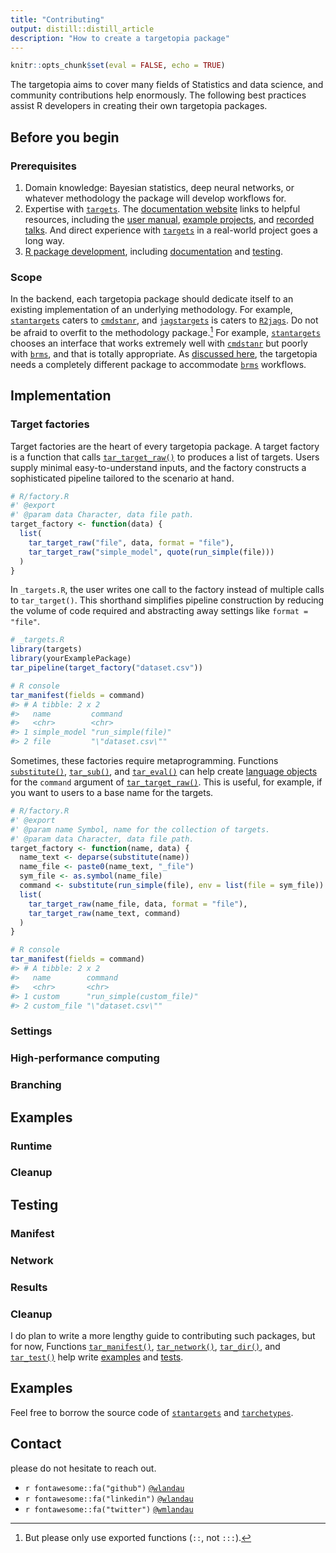 ```yaml
---
title: "Contributing"
output: distill::distill_article
description: "How to create a targetopia package"
---
```


```r
knitr::opts_chunk$set(eval = FALSE, echo = TRUE)
```

The targetopia aims to cover many fields of Statistics and data science, and community contributions help enormously. The following best practices assist R developers in creating their own targetopia packages.

## Before you begin

### Prerequisites

1. Domain knowledge: Bayesian statistics, deep neural networks, or whatever methodology the package will develop workflows for.
1. Expertise with [`targets`](https://wlandau.github.io/targets). The [documentation website](https://wlandau.github.io/targets) links to helpful resources, including the [user manual](https://wlandau.github.io/targets-manual), [example projects](https://wlandau.github.io/targets/#examples), and [recorded talks](https://wlandau.github.io/targets/#recorded-talks). And direct experience with [`targets`](https://wlandau.github.io/targets) in a real-world project goes a long way.
1. [R package development](https://r-pkgs.org/), including [documentation](https://r-pkgs.org/man.html) and [testing](https://r-pkgs.org/tests.html).

### Scope

In the backend, each targetopia package should dedicate itself to an existing implementation of an underlying methodology. For example, [`stantargets`](https://wlandau.github.io/stantargets) caters to [`cmdstanr`](https://mc-stan.org/cmdstanr/), and [`jagstargets`]() is caters to [`R2jags`](https://github.com/suyusung/R2jags). Do not be afraid to overfit to the methodology package.^[But please only use exported functions (`::`, not `:::`).] For example, [`stantargets`](https://wlandau.github.io/stantargets) chooses an interface that works extremely well with [`cmdstanr`](https://mc-stan.org/cmdstanr/) but poorly with [`brms`](https://paul-buerkner.github.io/brms/), and that is totally appropriate. As [discussed here](https://github.com/wlandau/stantargets/issues/12), the targetopia needs a completely different package to accommodate [`brms`](https://paul-buerkner.github.io/brms/) workflows.

## Implementation

### Target factories

Target factories are the heart of every targetopia package. A target factory is a function that calls [`tar_target_raw()`](https://wlandau.github.io/targets/reference/tar_target_raw.html) to produces a list of targets. Users supply minimal easy-to-understand inputs, and the factory constructs a sophisticated pipeline tailored to the scenario at hand.

```r
# R/factory.R
#' @export
#' @param data Character, data file path.
target_factory <- function(data) {
  list(
    tar_target_raw("file", data, format = "file"),
    tar_target_raw("simple_model", quote(run_simple(file)))
  )
}
```

In `_targets.R`, the user writes one call to the factory instead of multiple calls to `tar_target()`. This shorthand simplifies pipeline construction by reducing the volume of code required and abstracting away settings like `format = "file"`.

```r
# _targets.R
library(targets)
library(yourExamplePackage)
tar_pipeline(target_factory("dataset.csv"))
```

```r
# R console
tar_manifest(fields = command)
#> # A tibble: 2 x 2
#>   name         command
#>   <chr>        <chr>
#> 1 simple_model "run_simple(file)"
#> 2 file         "\"dataset.csv\""
```

Sometimes, these factories require metaprogramming. Functions [`substitute()`](http://adv-r.had.co.nz/Computing-on-the-language.html#substitute), [`tar_sub()`](https://wlandau.github.io/tarchetypes/reference/tar_sub.html), and [`tar_eval()`](https://wlandau.github.io/tarchetypes/reference/tar_eval.html) can help create [language objects](http://adv-r.had.co.nz/Computing-on-the-language.html#capturing-expressions) for the `command` argument of [`tar_target_raw()`](https://wlandau.github.io/targets/reference/tar_target_raw.html). This is useful, for example, if you want to users to a base name for the targets.

```r
# R/factory.R
#' @export
#' @param name Symbol, name for the collection of targets.
#' @param data Character, data file path.
target_factory <- function(name, data) {
  name_text <- deparse(substitute(name))
  name_file <- paste0(name_text, "_file")
  sym_file <- as.symbol(name_file)
  command <- substitute(run_simple(file), env = list(file = sym_file))
  list(
    tar_target_raw(name_file, data, format = "file"),
    tar_target_raw(name_text, command)
  )
}
```

```r
# R console
tar_manifest(fields = command)
#> # A tibble: 2 x 2
#>   name        command                  
#>   <chr>       <chr>                    
#> 1 custom      "run_simple(custom_file)"
#> 2 custom_file "\"dataset.csv\"" 
```

### Settings

### High-performance computing

### Branching

## Examples

### Runtime

### Cleanup

## Testing

### Manifest

### Network

### Results

### Cleanup



I do plan to write a more lengthy guide to contributing such packages, but for now, Functions [`tar_manifest()`](https://wlandau.github.io/targets/reference/tar_manifest.html), [`tar_network()`](https://wlandau.github.io/targets/reference/tar_network.html), [`tar_dir()`](https://wlandau.github.io/targets/reference/tar_dir.html), and [`tar_test()`](https://wlandau.github.io/targets/reference/tar_test.html) help write [examples](https://r-pkgs.org/man.html?q=examples#man-workflow) and [tests](https://testthat.r-lib.org/).


## Examples

Feel free to borrow the source code of [`stantargets`](https://github.com/wlandau/stantargets) and [`tarchetypes`](https://github.com/wlandau/tarchetypes).

## Contact

please do not hesitate to reach out.

<ul>
<li>`r fontawesome::fa("github")` [`@wlandau`](https://github.com/wlandau)</li>
<li>`r fontawesome::fa("linkedin")` [`@wlandau`](https://linkedin.com/in/wlandau)</li>
<li>`r fontawesome::fa("twitter")` [`@wmlandau`](https://twitter.com/wmlandau)</li>
</ul>